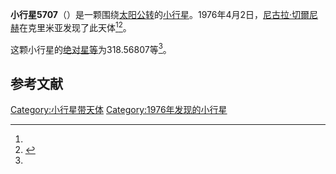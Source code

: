 {{Infobox planet
| bgcolour = #FFFFC0
| name = 5707 Shevchenko
| symbol = 
| image = 
| caption = 
| discovery = yes
| discovery_ref = 
| discoverer = [[尼古拉·切爾尼赫|尼古拉·切爾尼赫]]
| discovery_site = [[克里米亚|克里米亚]] 
| discovered = 1976年4月2日
| designations = yes
| mp_name = 
| named_after = 
| alt_names = 1976 GY3/ 1953 EE1 / 1992 FW
| mp_category = [[主带小行星|主带小行星]]
| orbit_ref = <ref name="a">[http://ssd.jpl.nasa.gov/sbdb.cgi?sstr=5707 5707 Shevchenko] {{Wayback|url=http://ssd.jpl.nasa.gov/sbdb.cgi?sstr=5707 |date=20140925065511 }}，小行星數據庫瀏覽器（JPL Small-Body Database Browser）－[[美国国家航空航天局|美国国家航空航天局]]喷气推进实验室</ref>
| epoch = 2456400.5 (2013年4月18日更新)
| aphelion = {{convert|2.3293277|AU|km|3|abbr=on|lk=out}}
| perihelion = {{convert|2.0433543|AU|km|3|abbr=on}}
| semimajor = {{convert|2.1863410|AU|km|3|abbr=on}}
| eccentricity = 0.0654
| period = 1180.797091 [[日|日]]<br />3.23[[儒略年|儒略年]]
| avg_speed = 
| inclination = 4.34202
| asc_node = 190.47554
| mean_anomaly = 
| arg_peri = 318.56807
| satellites = 
| physical_characteristics = yes
| dimensions = 
| mass = 
| density = 
| surface_grav = 
| escape_velocity = 
| sidereal_day = 
| axial_tilt = 
| pole_ecliptic_lat = 
| pole_ecliptic_lon = 
| albedo = 
| temperatures= 
| temp_name1 = 
| mean_temp_1 = 
| max_temp_1 = 
| temp_name2 = 
| max_temp_2 = 
| spectral_type = 
| abs_magnitude = 318.56807
}}

'''小行星5707'''（{{lang-en|5707 Shevchenko}}）是一颗围绕[[太阳|太阳]][[公转|公转]]的[[小行星|小行星]]。1976年4月2日，[[尼古拉·切爾尼赫|尼古拉·切爾尼赫]]在克里米亚发现了此天体<ref name="a" /><ref>{{cite news|title=小行星列表|url=http://cfa-www.harvard.edu/iau/lists/NumberedMPs.txt|accessdate=2013-07-08|newspaper=哈佛大学|archive-date=2008-05-17|archive-url=https://web.archive.org/web/20080517010638/http://cfa-www.harvard.edu/iau/lists/NumberedMPs.txt|dead-url=no}}</ref>。

这颗小行星的[[绝对星等|绝对星等]]为318.56807等<ref name="a" />。

==参考文献==
{{reflist}}
{{Minor Planet Number|[[小行星5706|小行星5706]]|[[小行星5708|小行星5708]]}}

{{小天体}}

[[Category:小行星带天体|Category:小行星带天体]]
[[Category:1976年发现的小行星|Category:1976年发现的小行星]]

{{asteroid-stub}}